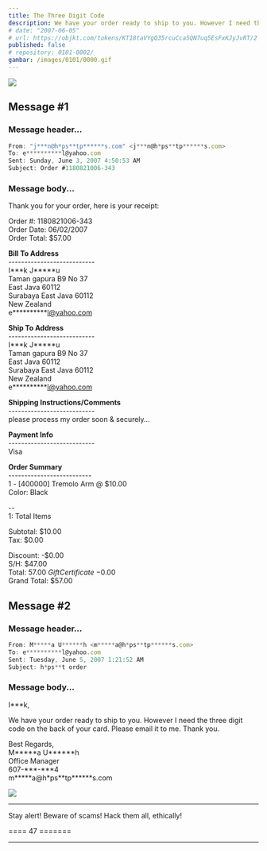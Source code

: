 ```yaml
---
title: The Three Digit Code
description: We have your order ready to ship to you. However I need the three digit code on the back of your card.
# date: "2007-06-05"
# url: https://objkt.com/tokens/KT18taVYgQ35rcuCca5QN7uq5EsFxKJyJvRT/2
published: false
# repository: 0101-0002/
gambar: /images/0101/0000.gif
---
```


[![](/0101/0000.gif)](/0101/0000.gif)

## Message \#1

### Message header...

```ts
From: "j***n@h*ps**tp******s.com" <j***n@h*ps**tp******s.com>
To: e**********l@yahoo.com
Sent: Sunday, June 3, 2007 4:50:53 AM
Subject: Order #1180821006-343
```

### Message body...

Thank you for your order, here is your receipt\:

Order \#\: 1180821006-343\
Order Date\: 06\/02\/2007\
Order Total\: $57.00

**Bill To Address**\
---------------------------\
I\*\*\*k J\*\*\*\*\*u\
Taman gapura B9 No 37\
East Java 60112\
Surabaya East Java 60112\
New Zealand\
e\*\*\*\*\*\*\*\*\*\*l@yahoo.com

**Ship To Address**\
---------------------------\
I\*\*\*k J\*\*\*\*\*u\
Taman gapura B9 No 37\
East Java 60112\
Surabaya East Java 60112\
New Zealand\
e\*\*\*\*\*\*\*\*\*\*l@yahoo.com

**Shipping Instructions/Comments**\
---------------------------\
please process my order soon \& securely...

**Payment Info**\
---------------------------\
Visa

**Order Summary**\
--------------------------\
1 - \[400000\] Tremolo Arm \@ $10.00\
Color\: Black

--\
1\: Total Items

Subtotal\: $10.00\
Tax\: $0.00

Discount\: -$0.00\
S\/H\: $47.00\
Total\: $57.00\
Gift Certificate\: -$0.00\
Grand Total\: $57.00

## Message \#2

### Message header...

```ts
From: M*****a U******h <m*****a@h*ps**tp******s.com>
To: e**********l@yahoo.com
Sent: Tuesday, June 5, 2007 1:21:52 AM
Subject: h*ps**t order
```

### Message body...

I\*\*\*k,

We have your order ready to ship to you. However I need the three digit code on the back of your card. Please email it to me. Thank you.

Best Regards,\
M\*\*\*\*\*a U\*\*\*\*\*\*h\
Office Manager\
607-\*\*\*-\*\*\*4\
m\*\*\*\*\*a@h\*ps\*\*tp\*\*\*\*\*\*s.com

![](https://gray-kind-cat-436.mypinata.cloud/ipfs/QmXRun9Bd4ftRnqkdvDmDKZuRpdPLvFdjFCQouWXVMBfqt)

---

Stay alert! Beware of scams! Hack them all, ethically!

==== 47 =======

---